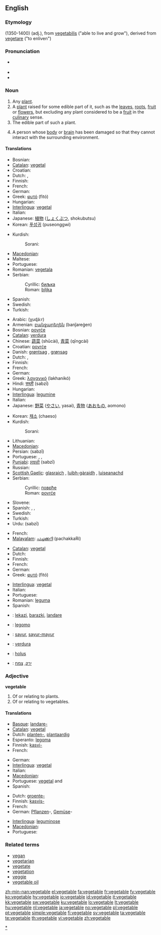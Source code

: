 {{wikipedia|vegetable (disambiguation)}}
==English==

===Etymology===
(1350-1400) {{etyl|enm}} (adj.), from {{etyl|la}} [[vegetabilis]] ("able to live and grow"), derived from {{etyl|la}} [[vegetare]] ("to enliven")

===Pronunciation===
* {{a|RP}} {{IPA|/ˈvedʒtəbl/}}
* {{SAMPA|/"vEdZ(@)t@b(@)l/}}
* {{audio|en-us-vegetable.ogg|Audio (US)}}

===Noun===
{{wikipedia}}
{{en-noun}}

# Any [[plant]].
# A [[plant]] raised for some edible part of it, such as the [[leaves]], [[roots]], [[fruit]] or [[flower]]s, but excluding any plant considered to be a [[fruit]] in the [[culinary]] sense.
# The edible part of such a plant.
# {{context|metaphorically}} A person whose [[body]] or [[brain]] has been damaged so that they cannot interact with the surrounding environment.

====Translations====
{{trans-top|any plant}}
* Bosnian: {{t-|bs|biljka|f}}
* [[Catalan]]: [[vegetal]] {{m}}
* Croatian: {{t+|hr|biljka|f}}
* Dutch: {{t-|nl|gewas|n}}, {{t+|nl|plant|m|f}}
* Finnish: {{t+|fi|kasvi}}
* French: {{t|fr|végétal|m}}
* German: {{t+|de|Gewächs|n}}
* Greek: [[φυτό]] (fitó) {{n}}
* Hungarian: {{t+|hu|növény}}
* [[Interlingua]]: [[vegetal]]
* Italian: {{t+|it|vegetale|m}}
* Japanese: [[植物]] ([[しょくぶつ]], shokubutsu)
* Korean: [[푸성귀]] (puseonggwi)
{{trans-mid}}
* Kurdish:
*: Sorani: {{t|ku|سه‌وزه‌|tr=sawza|sc=ku-Arab}}
* [[Macedonian]]: {{t-|mk|растение|n|tr=rasténie|sc=Cyrl|xs=Macedonian}}
* Maltese: {{t-|mt|ħaxix|m|xs=Maltese}}
* Portuguese: {{t+|pt|vegetal|m}}
* Romanian: [[vegetala]] {{f}}
* Serbian:
*: Cyrillic: [[биљка#Serbian|биљка]] {{f}}
*: Roman: [[biljka#Serbian|biljka]] {{f}}
* Spanish: {{t+|es|vegetal|m}}
* Swedish: {{t+|sv|grönsak|c}}
* Turkish: {{t+|tr|bitki}}
{{trans-bottom}}

{{trans-top|a plant raised for some edible part of it}}
* Arabic: {{Arab|[[خضار]]}} (χuɖá:r)
* Armenian: [[բանջարեղեն]] (banǰareġen)
* Bosnian: [[povrće]] {{p}}
* [[Catalan]]: [[verdura]] {{f}}
* Chinese: [[蔬菜]] (shūcài), [[青菜]] (qīngcài)
* Croatian: [[povrće]] {{p}}
* Danish: [[grøntsag]] {{c}}, [[grønsag]] {{c}}
* Dutch: {{t+|nl|groente|f}}, {{t-|nl|gewas|n}}
* Finnish: {{t+|fi|vihannes}}
* French: {{t+|fr|légume|m}}
* German: {{t+|de|Gemüse|n}}
* Greek: [[λαχανικό]] (lakhanikó) {{n}}
* Hindi: [[सब्ज़ी]] (sabzī)
* Hungarian: {{t+|hu|zöldség}}
* [[Interlingua]]: [[legumine]]
* Italian: {{t+|it|verdura|f}}
* Japanese: [[野菜]] ([[やさい]], yasai), [[青物]] ([[あおもの]], aomono)
{{trans-mid}}
* Korean: [[채소]] (chaeso)
* Kurdish:
*: Sorani: {{t|ku|سه‌وزه|tr=sawza|sc=ku-Arab}}
* Lithuanian: {{t-|lt|daržovė|f|xs=Lithuanian}}
* [[Macedonian]]: {{t|mk|зеленчук|m|tr=zélenčuk|sc=Cyrl|xs=Macedonian}}
* Persian: {{fa-Arab|[[سبزی]]}} (sabzī)
* Portuguese: {{t+|pt|verdura|f}}, {{t+|pt|hortaliça|f}}, {{t+|pt|legume|m}}
* [[Punjabi]]: [[ਸਬਜ਼ੀ]] (sabzī)
* Russian: {{t+|ru|овощ|m|tr=óvošč|sc=Cyrl}}
* [[Scottish Gaelic]]: [[glasraich]] {{f}}, [[luibh-gàraidh]] {{f}}, [[luiseanachd]] {{f}}
* Serbian:
*: Cyrillic: [[поврће#Serbian|поврће]] {{p}}
*: Roman: [[povrće#Serbian|povrće]] {{p}}
* Slovene: {{t+|sl|zaelnjava|f}}
* Spanish: {{t+|es|verdura|f}}, {{t+|es|legumbre|m}}, {{t+|es|hortaliza|f}}
* Swedish: {{t+|sv|grönsak|c}}
* Turkish: {{t+|tr|sebze}}
* Urdu: {{ur-Arab|[[سبزی]]}} (sabzī)
{{trans-bottom}}

{{trans-top|some edible part of a plant}}
* French: {{t|fr|légume|m}}
* [[Malayalam]]: [[പച്ചക്കറി]] (pachakkaRi)
{{trans-mid}}
{{trans-bottom}}

{{trans-top|a person whose body or brain has been damaged}}
* [[Catalan]]: [[vegetal]] {{m}}
* Dutch: {{t+|nl|plant|m}}
* Finnish: {{t+|fi|vihannes}}
* French: {{t+|fr|légume|m}}
* German: {{t+|de|Dahinvegetierende|m|f}}
* Greek: [[φυτό]] (fitó) {{n}}
{{trans-mid}}
* [[Interlingua]]: [[vegetal]]
* Italian: {{t+|it|vegetale|m}}
* Portuguese: {{t+|pt|vegetal|m}}
* Romanian: [[leguma]] {{f}}
* Spanish: {{t+|es|vegetal|m}}
{{trans-bottom}}

{{checktrans-top}}
* {{ttbc|Basque}}: [[lekazi]], [[barazki]], [[landare]]
* {{ttbc|Esperanto}}: [[legomo]]
* {{ttbc|Indonesian}}: [[sayur]], [[sayur-mayur]]
* {{ttbc|Interlingua}}: [[verdura]]
* {{ttbc|Latin}}: [[holus]]
* {{ttbc|Hebrew}}: [[ירק]], [[צמח]]
{{trans-bottom}}

===Adjective===
'''vegetable'''

# Of or relating to plants.
# Of or relating to vegetables.

====Translations====
{{trans-top|of or relating to plants}}
* [[Basque]]: [[landare-]]
* [[Catalan]]: [[vegetal]]
* Dutch: [[planten-]], [[plantaardig]]
* Esperanto: [[legoma]]
* Finnish: [[kasvi-]]
* French: {{t+|fr|végétal}}
{{trans-mid}}
* German: {{t-|de|pflanzlich}}
* [[Interlingua]]: [[vegetal]]
* Italian: {{t+|it|vegetale}}
* [[Macedonian]]: {{t|mk|растителен|m|tr=rastítelen|sc=Cyrl|xs=Macedonian}}
* Portuguese: [[vegetal]] {{m}} and {{f}}
* Spanish: {{t+|es|vegetal}}
{{trans-bottom}}

{{trans-top|of or relating to vegetables}}
* Dutch: [[groente-]]
* Finnish: [[kasvis-]]
* French: {{t|fr|légumier}}
* German: [[Pflanzen]]-, [[Gemüse]]-
{{trans-mid}}
* [[Interlingua]]: [[leguminose]]
* [[Macedonian]]: {{t|mk|зеленчуков|m|tr=zelénčukov|sc=Cyrl|xs=Macedonian}}
* Portuguese: {{t-|pt|leguminoso|m}}
{{trans-bottom}}

===Related terms===
* [[vegan]]
* [[vegetarian]]
* [[vegetate]]
* [[vegetation]]
* [[veggie]]
* [[vegetable oil]]

[[Category:Vegetables|*]]

[[zh-min-nan:vegetable]]
[[el:vegetable]]
[[fa:vegetable]]
[[fr:vegetable]]
[[fy:vegetable]]
[[ko:vegetable]]
[[hy:vegetable]]
[[io:vegetable]]
[[id:vegetable]]
[[it:vegetable]]
[[kk:vegetable]]
[[sw:vegetable]]
[[ku:vegetable]]
[[lo:vegetable]]
[[lt:vegetable]]
[[hu:vegetable]]
[[nl:vegetable]]
[[ja:vegetable]]
[[no:vegetable]]
[[pl:vegetable]]
[[pt:vegetable]]
[[simple:vegetable]]
[[fi:vegetable]]
[[sv:vegetable]]
[[ta:vegetable]]
[[te:vegetable]]
[[th:vegetable]]
[[vi:vegetable]]
[[zh:vegetable]]